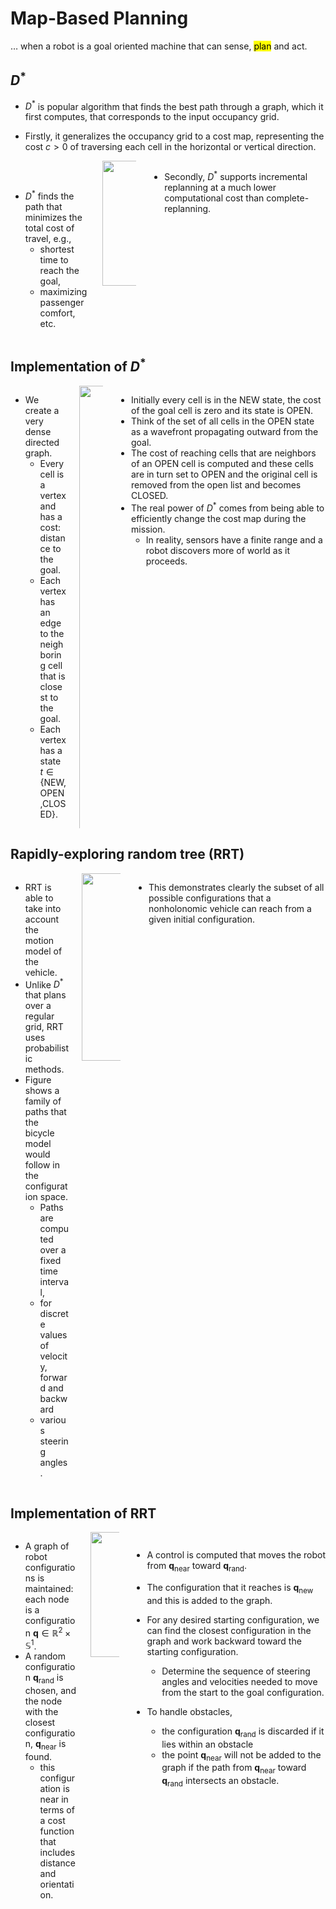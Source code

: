 # Map-Based Planning

... when a robot is a goal oriented machine that can sense, <mark>plan</mark> and act.


## $D^*$ {.smaller}

* $D^*$ is popular algorithm that finds the best path through a graph, which it 
first computes, that corresponds to the input occupancy grid.

* Firstly, it generalizes the occupancy grid to a cost map, representing the
cost $c > 0$ of traversing each cell in the horizontal or vertical direction.

:::: {.columns}

::: {.column width="70%"}

<br>

* $D^*$ finds the path that minimizes the total cost of travel, e.g.,
  - shortest time to reach the goal,
  - maximizing passenger comfort, etc.
:::

::: {.column width="30%"}
<center>
<img src="contents/assets/dstarpath.png" width=400 height=200 />
</center>
:::

* Secondly, $D^*$ supports incremental replanning at a much lower computational
cost than complete-replanning.

::::


## Implementation of $D^*$ {.smaller}

:::: {.columns}

::: {.column width="70%"}
* We create a very dense directed graph.
  - Every cell is a vertex and has a cost: distance to the goal.
  - Each vertex has an edge to the neighboring cell that is closest to the goal.
  - Each vertex has a state $t \in \{\text{NEW,OPEN,CLOSED}\}$.
:::

::: {.column width="30%"}
<center>
<img src="contents/assets/dstarpath.png" width="120%" />
</center>
:::

* Initially every cell is in the NEW state, the cost of the goal cell is zero
and its state is OPEN.
* Think of the set of all cells in the OPEN state as a wavefront
propagating outward from the goal.
* The cost of reaching cells that are neighbors of an OPEN cell is computed and
these cells are in turn set to OPEN and the original cell is removed from the
open list and becomes CLOSED.
* The real power of $D^*$ comes from being able to efficiently change the cost
map during the mission.
  - In reality, sensors have a finite range and a robot discovers more of world
    as it proceeds.

::::



## Rapidly-exploring random tree (RRT) {.smaller}

:::: {.columns}

::: {.column width="60%"}
* RRT is able to take into account the motion model of the vehicle.
* Unlike $D^*$ that plans over a regular grid, RRT uses probabilistic methods.
* Figure shows a family of paths that the bicycle model would follow in the
configuration space.
  - Paths are computed over a fixed time interval,
  - for discrete values of velocity, forward and backward 
  - various steering angles.
:::

::: {.column width="40%"}
<center>
<img src="contents/assets/bicycle_model.png" width=300 height=300/>
</center>
:::

* This demonstrates clearly the subset of all possible configurations that a
nonholonomic vehicle can reach from a given initial configuration.

::::



## Implementation of RRT {.smaller}

:::: {.columns}

::: {.column width="70%"}
* A graph of robot configurations is maintained: each node is a configuration
$\bm{q} \in \mathbb{R}^2 \times \mathbb{S}^1$.
* A random configuration $\bm{q}_{\text{rand}}$ is chosen, and the node with the
closest configuration, $\bm{q}_{\text{near}}$ is found.
  - this configuration is near in terms of a cost function that includes
    distance and orientation.
:::

::: {.column width="30%"}
<center>
<img src="contents/assets/fig5_margin2.svg" width=200 height=200/>
</center>
:::

* A control is computed that moves the robot from $\bm{q}_{\text{near}}$ toward
$\bm{q}_{\text{rand}}$.
* The configuration that it reaches is $\bm{q}_{\text{new}}$ and this is added
to the graph.

* For any desired starting configuration, we can find the closest configuration
in the graph and work backward toward the starting configuration.
  - Determine the sequence of steering angles and velocities needed to move from
    the start to the goal configuration.

* To handle obstacles, 
  - the configuration $\bm{q}_{\text{rand}}$ is discarded if it lies within an obstacle
  - the point $\bm{q}_{\text{near}}$ will not be added to the graph if the path
    from $\bm{q}_{\text{near}}$ toward $\bm{q}_{\text{rand}}$ intersects an
    obstacle.

::::
